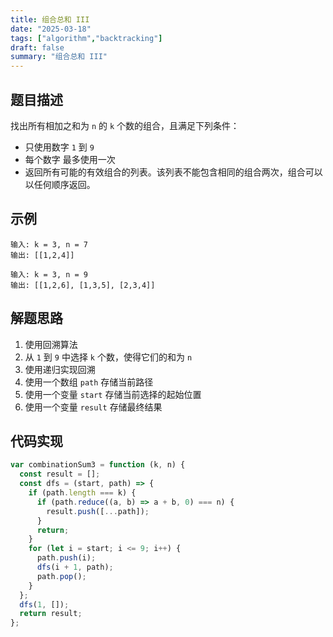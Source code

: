 ```yaml
---
title: 组合总和 III
date: "2025-03-18"
tags: ["algorithm","backtracking"]
draft: false
summary: "组合总和 III"
---
```


## 题目描述

找出所有相加之和为 `n` 的 `k` 个数的组合，且满足下列条件：

- 只使用数字 `1` 到 `9`
- 每个数字 最多使用一次
- 返回所有可能的有效组合的列表。该列表不能包含相同的组合两次，组合可以以任何顺序返回。

## 示例

```
输入: k = 3, n = 7
输出: [[1,2,4]]
```

```
输入: k = 3, n = 9
输出: [[1,2,6], [1,3,5], [2,3,4]]
```

## 解题思路

1. 使用回溯算法
2. 从 `1` 到 `9` 中选择 `k` 个数，使得它们的和为 `n`
3. 使用递归实现回溯
4. 使用一个数组 `path` 存储当前路径
5. 使用一个变量 `start` 存储当前选择的起始位置
6. 使用一个变量 `result` 存储最终结果

## 代码实现

```js
var combinationSum3 = function (k, n) {
  const result = [];
  const dfs = (start, path) => {
    if (path.length === k) {
      if (path.reduce((a, b) => a + b, 0) === n) {
        result.push([...path]);
      }
      return;
    }
    for (let i = start; i <= 9; i++) {
      path.push(i);
      dfs(i + 1, path);
      path.pop();
    }
  };
  dfs(1, []);
  return result;
};
```
